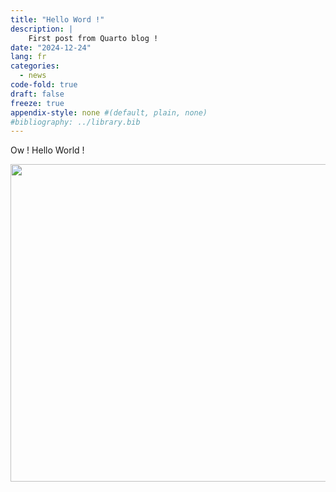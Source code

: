 ```yaml
---
title: "Hello Word !"
description: |
    First post from Quarto blog !
date: "2024-12-24"
lang: fr
categories:
  - news
code-fold: true
draft: false
freeze: true
appendix-style: none #(default, plain, none)
#bibliography: ../library.bib
---
```


Ow ! Hello World !

![](picture.jpg){width="508"}
